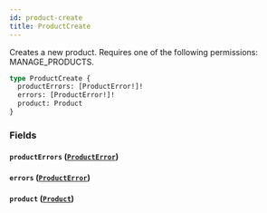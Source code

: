 ```yaml
---
id: product-create
title: ProductCreate
---
```



Creates a new product. Requires one of the following permissions: MANAGE_PRODUCTS.

```graphql
type ProductCreate {
  productErrors: [ProductError!]!
  errors: [ProductError!]!
  product: Product
}
```


### Fields

#### `productErrors` ([`ProductError`](../../../developer/api-reference/objects/product-error))




#### `errors` ([`ProductError`](../../../developer/api-reference/objects/product-error))




#### `product` ([`Product`](../../../developer/api-reference/objects/product))






